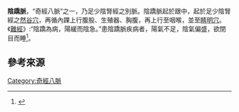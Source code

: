 {{ctm}}
'''陰蹻脈'''，“奇經八脈”之一，乃足少陰腎經之別脈。陰蹻脈起於跟中，起於足少陰腎經之[[然谷穴|然谷穴]]，再循內踝上行腹股、生殖器、胸腹，再上行至咽喉，並至[[睛明穴|睛明穴]]。《[[難經|難經]]》:“陰蹻為病，陽緩而陰急。”患陰蹻脈疾病者，陽氣不足，陰氣偏盛，欲閉目而睡<ref>{{cite web|title=陰蹻脈|url=http://acupun.site/FourteenChannel/Yinqiaomai_S.html|publisher=台灣數位典藏與數位學習國家型科技計劃|accessdate=2018-10-15|archive-date=2018-10-27|archive-url=https://web.archive.org/web/20181027130651/http://acupun.site/FourteenChannel/Yinqiaomai_S.html|dead-url=no}}</ref>。

== 參考來源 ==
{{reflist}}

{{JingLuo}}

[[Category:奇經八脈|Category:奇經八脈]]